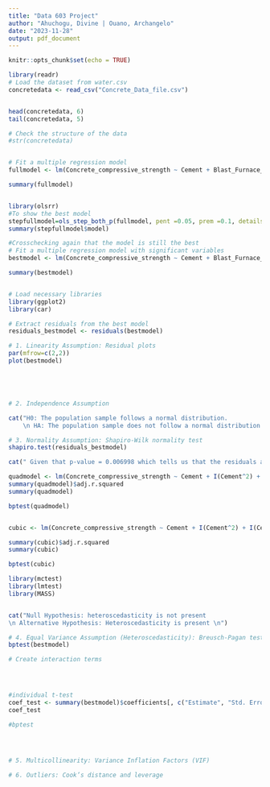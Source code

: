 ```yaml
---
title: "Data 603 Project"
author: "Ahuchogu, Divine | Ouano, Archangelo"
date: "2023-11-28"
output: pdf_document
---
```


```r
knitr::opts_chunk$set(echo = TRUE)
```



```r
library(readr)
# Load the dataset from water.csv
concretedata <- read_csv("Concrete_Data_file.csv")


head(concretedata, 6)
tail(concretedata, 5)

```


```r

# Check the structure of the data
#str(concretedata)


# Fit a multiple regression model
fullmodel <- lm(Concrete_compressive_strength ~ Cement + Blast_Furnace_Slag + Fly_Ash + Water + Superplasticizer + Coarse_Aggregate + Fine_Aggregate + Age_by_day, data = concretedata)

summary(fullmodel)



```

```r

library(olsrr)
#To show the best model
stepfullmodel=ols_step_both_p(fullmodel, pent =0.05, prem =0.1, details=FALSE)
summary(stepfullmodel$model)


```


```r
#Crosschecking again that the model is still the best
# Fit a multiple regression model with significant variables
bestmodel <- lm(Concrete_compressive_strength ~ Cement + Blast_Furnace_Slag + Fly_Ash + Water + Superplasticizer + Age_by_day, data = concretedata)

summary(bestmodel)

```


```r


```


```r
# Load necessary libraries
library(ggplot2)
library(car)

# Extract residuals from the best model
residuals_bestmodel <- residuals(bestmodel)

# 1. Linearity Assumption: Residual plots
par(mfrow=c(2,2))
plot(bestmodel)

```

```r



```


```r


```


```r

```

```r


```

```r

# 2. Independence Assumption


```


```r

cat("H0: The population sample follows a normal distribution.
    \n HA: The population sample does not follow a normal distribution. \n")

# 3. Normality Assumption: Shapiro-Wilk normality test
shapiro.test(residuals_bestmodel)

cat(" Given that p-value = 0.006998 which tells us that the residuals are not perfectly normally distributed, we reject the null hypothesis at 0.05 significant level.")

```


```r

quadmodel <- lm(Concrete_compressive_strength ~ Cement + I(Cement^2) + Blast_Furnace_Slag + Fly_Ash + Water + Superplasticizer + Age_by_day, data = concretedata)
summary(quadmodel)$adj.r.squared
summary(quadmodel)

bptest(quadmodel)

```



```r


```


```r

cubic <- lm(Concrete_compressive_strength ~ Cement + I(Cement^2) + I(Cement^3)+ Blast_Furnace_Slag + Fly_Ash + Water + Superplasticizer + Age_by_day, data = concretedata)

summary(cubic)$adj.r.squared
summary(cubic)

bptest(cubic)

```


```r
library(mctest)
library(lmtest)
library(MASS)


cat("Null Hypothesis: heteroscedasticity is not present
\n Alternative Hypothesis: Heteroscedasticity is present \n")

# 4. Equal Variance Assumption (Heteroscedasticity): Breusch-Pagan test
bptest(bestmodel)

```

```r

# Create interaction terms





```

```r
#individual t-test
coef_test <- summary(bestmodel)$coefficients[, c("Estimate", "Std. Error", "t value", "Pr(>|t|)")]
coef_test

```

```r

#bptest




```

```r




```

```r

# 5. Multicollinearity: Variance Inflation Factors (VIF)


```


```r

# 6. Outliers: Cook’s distance and leverage


```



```r


```